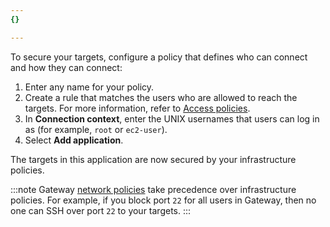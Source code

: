 ```yaml
---
{}

---
```



To secure your targets, configure a policy that defines who can connect and how they can connect:

1. Enter any name for your policy.
2. Create a rule that matches the users who are allowed to reach the targets. For more information, refer to  [Access policies](/cloudflare-one/policies/access/).
3. In **Connection context**, enter the UNIX usernames that users can log in as (for example, `root` or `ec2-user`).
4. Select **Add application**.

The targets in this application are now secured by your infrastructure policies.

:::note
Gateway [network policies](/cloudflare-one/policies/gateway/network-policies/) take precedence over infrastructure policies. For example, if you block port `22` for all users in Gateway, then no one can SSH over port `22` to your targets.
:::